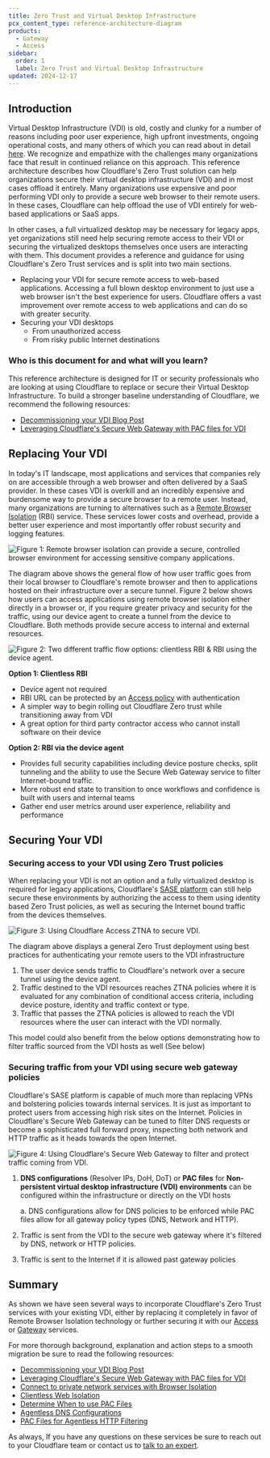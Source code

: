 ```yaml
---
title: Zero Trust and Virtual Desktop Infrastructure
pcx_content_type: reference-architecture-diagram
products:
  - Gateway
  - Access
sidebar:
  order: 1
  label: Zero Trust and Virtual Desktop Infrastructure
updated: 2024-12-17
---
```


## Introduction

Virtual Desktop Infrastructure (VDI) is old, costly and clunky for a number of reasons including poor user experience, high upfront investments, ongoing operational costs, and many others of which you can read about in detail [here](https://blog.cloudflare.com/decommissioning-virtual-desktop/). We recognize and empathize with the challenges many organizations face that result in continued reliance on this approach. This reference architecture describes how Cloudflare's Zero Trust solution can help organizations secure their virtual desktop infrastructure (VDI) and in most cases offload it entirely. Many organizations use expensive and poor performing VDI only to provide a secure web browser to their remote users. In these cases, Cloudflare can help offload the use of VDI entirely for web-based applications or SaaS apps.

In other cases, a full virtualized desktop may be necessary for legacy apps, yet organizations still need help securing remote access to their VDI or securing the virtualized desktops themselves once users are interacting with them. This document provides a reference and guidance for using Cloudflare's Zero Trust services and is split into two main sections.

- Replacing your VDI for secure remote access to web-based applications. Accessing a full blown desktop environment to just use a web browser isn't the best experience for users. Cloudflare offers a vast improvement over remote access to web applications and can do so with greater security.
- Securing your VDI desktops
  - From unauthorized access
  - From risky public Internet destinations

### Who is this document for and what will you learn?

This reference architecture is designed for IT or security professionals who are looking at using Cloudflare to replace or secure their Virtual Desktop Infrastructure. To build a stronger baseline understanding of Cloudflare, we recommend the following resources:

- [Decommissioning your VDI Blog Post](https://blog.cloudflare.com/decommissioning-virtual-desktop/)
- [Leveraging Cloudflare's Secure Web Gateway with PAC files for VDI](/learning-paths/secure-internet-traffic/configure-device-agent/pac-files/#use-cases)

## Replacing Your VDI

In today's IT landscape, most applications and services that companies rely on are accessible through a web browser and often delivered by a SaaS provider. In these cases VDI is overkill and an incredibly expensive and burdensome way to provide a secure browser to a remote user. Instead, many organizations are turning to alternatives such as a [Remote Browser Isolation](https://www.cloudflare.com/zero-trust/products/browser-isolation/) (RBI) service. These services lower costs and overhead, provide a better user experience and most importantly offer robust security and logging features.

![Figure 1: Remote browser isolation can provide a secure, controlled browser environment for accessing sensitive company applications.](~/assets/images/reference-architecture/zero-trust-and-virtual-desktop-infrastructure/figure1.svg "Figure 1: Remote browser isolation can provide a secure, controlled browser environment for accessing sensitive company applications.")

The diagram above shows the general flow of how user traffic goes from their local browser to Cloudflare's remote browser and then to applications hosted on their infrastructure over a secure tunnel. Figure 2 below shows how users can access applications using remote browser isolation either directly in a browser or, if you require greater privacy and security for the traffic, using our device agent to create a tunnel from the device to Cloudflare. Both methods provide secure access to internal and external resources.

![Figure 2: Two different traffic flow options: clientless RBI & RBI using the device agent.](~/assets/images/reference-architecture/zero-trust-and-virtual-desktop-infrastructure/figure2.svg "Figure 2: Two different traffic flow options: clientless RBI & RBI using the device agent.")

**Option 1: Clientless RBI**

- Device agent not required
- RBI URL can be protected by an [Access policy](/cloudflare-one/policies/access/) with authentication
- A simpler way to begin rolling out Cloudflare Zero trust while transitioning away from VDI
- A great option for third party contractor access who cannot install software on their device

**Option 2: RBI via the device agent**

- Provides full security capabilities including device posture checks, split tunneling and the ability to use the Secure Web Gateway service to filter Internet-bound traffic.
- More robust end state to transition to once workflows and confidence is built with users and internal teams
- Gather end user metrics around user experience, reliability and performance

## Securing Your VDI

### Securing access to your VDI using Zero Trust policies

When replacing your VDI is not an option and a fully virtualized desktop is required for legacy applications, Cloudflare's [SASE platform](https://www.cloudflare.com/zero-trust/) can still help secure these environments by authorizing the access to them using identity based Zero Trust policies, as well as securing the Internet bound traffic from the devices themselves.

![Figure 3: Using Cloudflare Access ZTNA to secure VDI.](~/assets/images/reference-architecture/zero-trust-and-virtual-desktop-infrastructure/figure3.svg "Figure 3: Figure 3: Using Cloudflare Access ZTNA to secure VDI.")

The diagram above displays a general Zero Trust deployment using best practices for authenticating your remote users to the VDI infrastructure

1. The user device sends traffic to Cloudflare's network over a secure tunnel using the device agent.
2. Traffic destined to the VDI resources reaches ZTNA policies where it is evaluated for any combination of conditional access criteria, including device posture, identity and traffic context or type.
3. Traffic that passes the ZTNA policies is allowed to reach the VDI resources where the user can interact with the VDI normally.

This model could also benefit from the below options demonstrating how to filter traffic sourced from the VDI hosts as well (See below)

### Securing traffic from your VDI using secure web gateway policies

Cloudflare's SASE platform is capable of much more than replacing VPNs and bolstering policies towards internal services. It is just as important to protect users from accessing high risk sites on the Internet. Policies in Cloudflare's Secure Web Gateway can be tuned to filter DNS requests or become a sophisticated full forward proxy, inspecting both network and HTTP traffic as it heads towards the open Internet.

![Figure 4: Using Cloudflare's Secure Web Gateway to filter and protect traffic coming from VDI.](~/assets/images/reference-architecture/zero-trust-and-virtual-desktop-infrastructure/figure4.svg "Figure 4: Using Cloudflare's Secure Web Gateway to filter and protect traffic coming from VDI.")

1. **DNS configurations** (Resolver IPs, DoH, DoT) or **PAC files** for **Non-persistent virtual desktop infrastructure (VDI) environments** can be configured within the infrastructure or directly on the VDI hosts

   a. DNS configurations allow for DNS policies to be enforced while PAC files allow for all gateway policy types (DNS, Network and HTTP).

2. Traffic is sent from the VDI to the secure web gateway where it's filtered by DNS, network or HTTP policies.
3. Traffic is sent to the Internet if it is allowed past gateway policies

## Summary

As shown we have seen several ways to incorporate Cloudflare's Zero Trust services with your existing VDI, either by replacing it completely in favor of Remote Browser Isolation technology or further securing it with our [Access](/cloudflare-one/policies/access/) or [Gateway](/cloudflare-one/policies/gateway/) services.

For more thorough background, explanation and action steps to a smooth migration be sure to read the following resources:

- [Decommissioning your VDI Blog Post](https://blog.cloudflare.com/decommissioning-virtual-desktop/)
- [Leveraging Cloudflare's Secure Web Gateway with PAC files for VDI](/learning-paths/secure-internet-traffic/configure-device-agent/pac-files/#use-cases)
- [Connect to private network services with Browser Isolation](https://blog.cloudflare.com/browser-isolation-private-network/)
- [Clientless Web Isolation](/cloudflare-one/policies/browser-isolation/setup/clientless-browser-isolation)
- [Determine When to use PAC Files](/learning-paths/secure-internet-traffic/configure-device-agent/pac-files/#use-cases)
- [Agentless DNS Configurations](/cloudflare-one/connections/connect-devices/agentless/dns/)
- [PAC Files for Agentless HTTP Filtering](/cloudflare-one/connections/connect-devices/agentless/pac-files/)

As always, If you have any questions on these services be sure to reach out to your Cloudflare team or contact us to [talk to an expert](https://www.cloudflare.com/products/zero-trust/plans/enterprise/).
